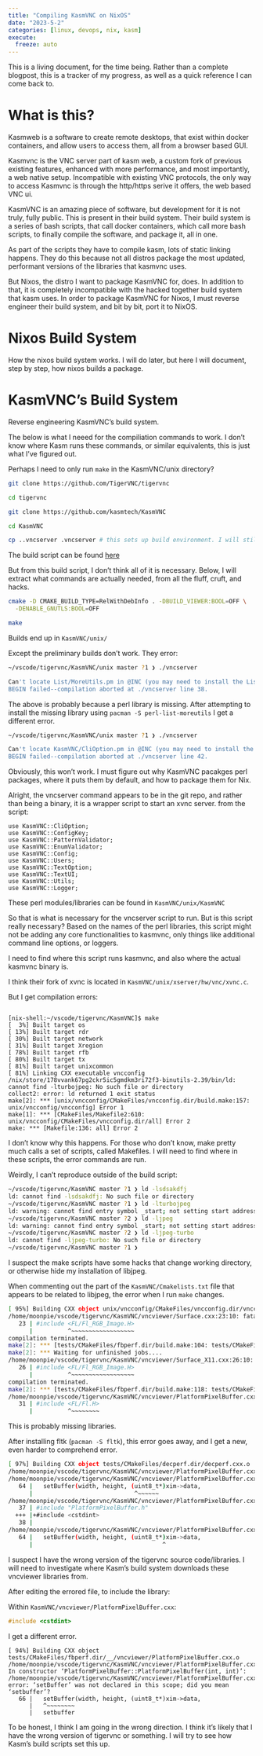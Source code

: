```yaml
---
title: "Compiling KasmVNC on NixOS"
date: "2023-5-2"
categories: [linux, devops, nix, kasm]
execute:
  freeze: auto
---
```


This is a living document, for the time being. Rather than a complete blogpost, this is a tracker of my progress, as well as a quick reference I can come back to.

# What is this?

Kasmweb is a software to create remote desktops, that exist within docker containers, and allow users to access them, all from a browser based GUI. 

Kasmvnc is the VNC server part of kasm web, a custom fork of previous existing features, enhanced with more performance, and most importantly, a web native setup. Incompatible with existing VNC protocols, the only way to access Kasmvnc is through the http/https serive it offers, the web based VNC ui. 

KasmVNC is an amazing piece of software, but development for it is not truly, fully public. This is present in their build system. Their build system is a series of bash scripts, that call docker containers, which call more bash scripts, to finally compile the software, and package it, all in one. 

As part of the scripts they have to compile kasm, lots of static linking happens. They do this because not all distros package the most updated, performant versions of the libraries that kasmvnc uses. 

But Nixos, the distro I want to package KasmVNC for, does. In addition to that, it is completely incompatible with the hacked together build system that kasm uses. In order to package KasmVNC for Nixos, I must reverse engineer their build system, and bit by bit, port it to NixOS. 

# Nixos Build System

How the nixos build system works. I will do later, but here I will document, step by step, how nixos builds a package.

# KasmVNC's Build System

Reverse engineering KasmVNC's build system. 


The below is what I neeed for the compiliation commands to work. I don't know where Kasm runs these commands, or similar equivalents, this is just what I've figured out. 

Perhaps I need to only run `make` in the KasmVNC/unix directory?

```bash

git clone https://github.com/TigerVNC/tigervnc

cd tigervnc

git clone https://github.com/kasmtech/KasmVNC

cd KasmVNC

cp ..vncserver .vncserver # this sets up build environment. I will still need to check if every single one of these things are necessary, but this works for now
```

The build script can be found [here](https://github.com/kasmtech/KasmVNC/blob/4d3a9b749adfcf89bde0b970c1c37481c92d585b/builder/build.sh#L63)

But from this build script, I don't think all of it is necessary. Below, I will extract what commands are actually needed, from all the fluff, cruft, and hacks. 

```bash

cmake -D CMAKE_BUILD_TYPE=RelWithDebInfo . -DBUILD_VIEWER:BOOL=OFF \
  -DENABLE_GNUTLS:BOOL=OFF

make
```

Builds end up in `KasmVNC/unix/`

Except the preliminary builds don't work. They error:

```bash

~/vscode/tigervnc/KasmVNC/unix master ?1 ❯ ./vncserver 

Can't locate List/MoreUtils.pm in @INC (you may need to install the List::MoreUtils module) (@INC contains: /usr/lib/perl5/5.36/site_perl /usr/share/perl5/site_perl /usr/lib/perl5/5.36/vendor_perl /usr/share/perl5/vendor_perl /usr/lib/perl5/5.36/core_perl /usr/share/perl5/core_perl) at ./vncserver line 38.
BEGIN failed--compilation aborted at ./vncserver line 38.

```

The above is probably because a perl library is missing. After attempting to install the missing library using `pacman -S perl-list-moreutils` I get a different error.

```bash

~/vscode/tigervnc/KasmVNC/unix master ?1 ❯ ./vncserver 

Can't locate KasmVNC/CliOption.pm in @INC (you may need to install the KasmVNC::CliOption module) (@INC contains: /usr/lib/perl5/5.36/site_perl /usr/share/perl5/site_perl /usr/lib/perl5/5.36/vendor_perl /usr/share/perl5/vendor_perl /usr/lib/perl5/5.36/core_perl /usr/share/perl5/core_perl) at ./vncserver line 42.
BEGIN failed--compilation aborted at ./vncserver line 42.

```

Obviously, this won't work. I must figure out why KasmVNC pacakges perl packages, where it puts them by default, and how to package them for Nix. 

Alright, the vncserver command appears to be in the git repo, and rather than being a binary, it is a wrapper script to start an xvnc server. from the script:

```
use KasmVNC::CliOption;
use KasmVNC::ConfigKey;
use KasmVNC::PatternValidator;
use KasmVNC::EnumValidator;
use KasmVNC::Config;
use KasmVNC::Users;
use KasmVNC::TextOption;
use KasmVNC::TextUI;
use KasmVNC::Utils;
use KasmVNC::Logger;

```

These perl modules/libraries can be found in `KasmVNC/unix/KasmVNC`

So that is what is necessary for the vncserver script to run. But is this script really necessary? Based on the names of the perl libraries, this script might not be adding any core functionalities to kasmvnc, only things like additional command line options, or loggers. 

I need to find where this script runs kasmvnc, and also where the actual kasmvnc binary is. 

I think their fork of xvnc is located in `KasmVNC/unix/xserver/hw/vnc/xvnc.c`.  

But I get compilation errors:

```

[nix-shell:~/vscode/tigervnc/KasmVNC]$ make 
[  3%] Built target os
[ 13%] Built target rdr
[ 30%] Built target network
[ 31%] Built target Xregion
[ 78%] Built target rfb
[ 80%] Built target tx
[ 81%] Built target unixcommon
[ 81%] Linking CXX executable vncconfig
/nix/store/178vvank67pg2ckr5ic5gmdkm3ri72f3-binutils-2.39/bin/ld: cannot find -lturbojpeg: No such file or directory
collect2: error: ld returned 1 exit status
make[2]: *** [unix/vncconfig/CMakeFiles/vncconfig.dir/build.make:157: unix/vncconfig/vncconfig] Error 1
make[1]: *** [CMakeFiles/Makefile2:610: unix/vncconfig/CMakeFiles/vncconfig.dir/all] Error 2
make: *** [Makefile:136: all] Error 2

```

I don't know why this happens. For those who don't know, make pretty much calls a set of scripts, called Makefiles. I will need to find where in these scripts, the error commands are run. 

Weirdly, I can't reproduce outside of the build script:

```bash

~/vscode/tigervnc/KasmVNC master ?1 ❯ ld -lsdsakdfj
ld: cannot find -lsdsakdfj: No such file or directory
~/vscode/tigervnc/KasmVNC master ?1 ❯ ld -lturbojpeg
ld: warning: cannot find entry symbol _start; not setting start address
~/vscode/tigervnc/KasmVNC master ?2 ❯ ld -ljpeg     
ld: warning: cannot find entry symbol _start; not setting start address
~/vscode/tigervnc/KasmVNC master ?2 ❯ ld -ljpeg-turbo
ld: cannot find -ljpeg-turbo: No such file or directory
~/vscode/tigervnc/KasmVNC master ?1 ❯ 

```

I suspect the make scripts have some hacks that change working directory, or otherwise hide my installation of libjpeg. 

When commenting out the part of the `KasmVNC/Cmakelists.txt` file that appears to be related to libjpeg, the error when I run `make` changes.

```bash
[ 95%] Building CXX object unix/vncconfig/CMakeFiles/vncconfig.dir/vncconfig.cxx.o
/home/moonpie/vscode/tigervnc/KasmVNC/vncviewer/Surface.cxx:23:10: fatal error: FL/Fl_RGB_Image.H: No such file or directory
   23 | #include <FL/Fl_RGB_Image.H>
      |          ^~~~~~~~~~~~~~~~~~~
compilation terminated.
make[2]: *** [tests/CMakeFiles/fbperf.dir/build.make:104: tests/CMakeFiles/fbperf.dir/__/vncviewer/Surface.cxx.o] Error 1
make[2]: *** Waiting for unfinished jobs....
/home/moonpie/vscode/tigervnc/KasmVNC/vncviewer/Surface_X11.cxx:26:10: fatal error: FL/Fl_RGB_Image.H: No such file or directory
   26 | #include <FL/Fl_RGB_Image.H>
      |          ^~~~~~~~~~~~~~~~~~~
compilation terminated.
make[2]: *** [tests/CMakeFiles/fbperf.dir/build.make:118: tests/CMakeFiles/fbperf.dir/__/vncviewer/Surface_X11.cxx.o] Error 1
/home/moonpie/vscode/tigervnc/KasmVNC/vncviewer/PlatformPixelBuffer.cxx:31:10: fatal error: FL/Fl.H: No such file or directory
   31 | #include <FL/Fl.H>
      |          ^~~~~~~~~
```

This is probably missing libraries. 

After installing fltk (`pacman -S fltk`), this error goes away, and I get a new, even harder to comprehend error. 

```bash

[ 97%] Building CXX object tests/CMakeFiles/decperf.dir/decperf.cxx.o
/home/moonpie/vscode/tigervnc/KasmVNC/vncviewer/PlatformPixelBuffer.cxx: In constructor ‘PlatformPixelBuffer::PlatformPixelBuffer(int, int)’:
/home/moonpie/vscode/tigervnc/KasmVNC/vncviewer/PlatformPixelBuffer.cxx:64:29: error: ‘uint8_t’ was not declared in this scope
   64 |   setBuffer(width, height, (uint8_t*)xim->data,
      |                             ^~~~~~~
/home/moonpie/vscode/tigervnc/KasmVNC/vncviewer/PlatformPixelBuffer.cxx:38:1: note: ‘uint8_t’ is defined in header ‘<cstdint>’; did you forget to ‘#include <cstdint>’?
   37 | #include "PlatformPixelBuffer.h"
  +++ |+#include <cstdint>
   38 | 
/home/moonpie/vscode/tigervnc/KasmVNC/vncviewer/PlatformPixelBuffer.cxx:64:37: error: expected primary-expression before ‘)’ token
   64 |   setBuffer(width, height, (uint8_t*)xim->data,
      |                                     ^

```

I suspect I have the wrong version of the tigervnc source code/libraries. I will need to investigate where Kasm's build system downloads these vncviewer libraries from.  


After editing the errored file, to include the library:

Within `KasmVNC/vncviewer/PlatformPixelBuffer.cxx`:

```C++

#include <cstdint>

```

I get a different error. 


```shell

[ 94%] Building CXX object tests/CMakeFiles/fbperf.dir/__/vncviewer/PlatformPixelBuffer.cxx.o
/home/moonpie/vscode/tigervnc/KasmVNC/vncviewer/PlatformPixelBuffer.cxx: In constructor ‘PlatformPixelBuffer::PlatformPixelBuffer(int, int)’:
/home/moonpie/vscode/tigervnc/KasmVNC/vncviewer/PlatformPixelBuffer.cxx:66:3: error: ‘setBuffer’ was not declared in this scope; did you mean ‘setbuffer’?
   66 |   setBuffer(width, height, (uint8_t*)xim->data,
      |   ^~~~~~~~~
      |   setbuffer
```

To be honest, I think I am going in the wrong direction. I think it's likely that I have the wrong version of tigervnc or something. I will try to see how Kasm's build scripts set this up.